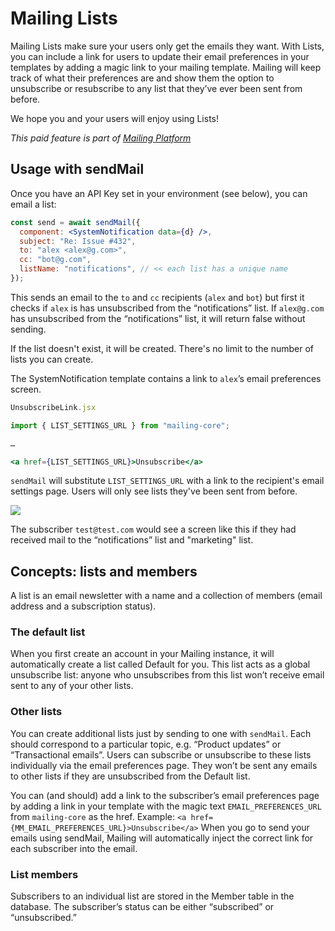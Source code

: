 
# Mailing Lists

Mailing Lists make sure your users only get the emails they want. With Lists, you can include a link for users to update their email preferences in your templates by adding a magic link to your mailing template. Mailing will keep track of what their preferences are and show them the option to unsubscribe or resubscribe to any list that they’ve ever been sent from before.

We hope you and your users will enjoy using Lists!

_This paid feature is part of [Mailing Platform](/docs/platform)_

## Usage with sendMail

Once you have an API Key set in your environment (see below), you can email a list:

```jsx
const send = await sendMail({
  component: <SystemNotification data={d} />,
  subject: "Re: Issue #432",
  to: "alex <alex@g.com>",
  cc: "bot@g.com",
  listName: "notifications", // << each list has a unique name
});
```

This sends an email to the `to` and `cc` recipients (`alex` and `bot`) but first it checks if `alex` is has unsubscribed from the “notifications” list. If `alex@g.com` has unsubscribed from the “notifications” list, it will return false without sending.

If the list doesn't exist, it will be created. There's no limit to the number of lists you can create.

The SystemNotification template contains a link to `alex`’s email preferences screen.

```jsx
UnsubscribeLink.jsx

import { LIST_SETTINGS_URL } from "mailing-core";

…

<a href={LIST_SETTINGS_URL}>Unsubscribe</a>
```

`sendMail` will substitute `LIST_SETTINGS_URL` with a link to the recipient's email settings page. Users will only see lists they've been sent from before.

<Image src="/email-prefs-screenshot.png" width={999} height={660} />

The subscriber `test@test.com` would see a screen like this if they had received mail to the “notifications” list and "marketing" list.

## Concepts: lists and members

A list is an email newsletter with a name and a collection of members (email address and a subscription status).

### The default list

When you first create an account in your Mailing instance, it will automatically create a list called Default for you. This list acts as a global unsubscribe list: anyone who unsubscribes from this list won’t receive email sent to any of your other lists.

### Other lists

You can create additional lists just by sending to one with `sendMail`. Each should correspond to a particular topic, e.g. “Product updates” or “Transactional emails”. Users can subscribe or unsubscribe to these lists individually via the email preferences page. They won’t be sent any emails to other lists if they are unsubscribed from the Default list.

You can (and should) add a link to the subscriber’s email preferences page by adding a link in your template with the magic text `EMAIL_PREFERENCES_URL` from `mailing-core` as the href. Example:
`<a href={MM_EMAIL_PREFERENCES_URL}>Unsubscribe</a>`
When you go to send your emails using sendMail, Mailing will automatically inject the correct link for each subscriber into the email.

### List members

Subscribers to an individual list are stored in the Member table in the database. The subscriber’s status can be either “subscribed” or “unsubscribed.”
